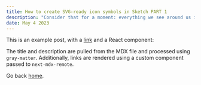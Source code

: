 ```yaml
---
title: How to create SVG-ready icon symbols in Sketch PART 1
description: "Consider that for a moment: everything we see around us is assumed to have had a cause and is contingent upon."
date: May 4 2023
---
```


This is an example post, with a [link](https://nextjs.org) and a React component:

The title and description are pulled from the MDX file and processed using `gray-matter`. Additionally, links are rendered using a custom component passed to `next-mdx-remote`.

Go back [home](/).